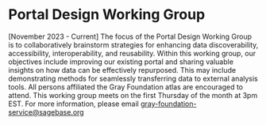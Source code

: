
# Portal Design Working Group

[November 2023 - Current] 
The focus of the Portal Design Working Group is to collaboratively brainstorm strategies for enhancing data discoverability, accessibility, interoperability, and reusability. Within this working group, our objectives include improving our existing portal and sharing valuable insights on how data can be effectively repurposed. This may include demonstrating methods for seamlessly transferring data to external analysis tools.
All persons affiliated the Gray Foundation atlas are encouraged to attend. 
This working group meets on the first Thursday of the month at 3pm EST. For more information, please email gray-foundation-service@sagebase.org 
